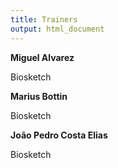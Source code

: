 ```yaml
---
title: Trainers
output: html_document
---
```


**Miguel Alvarez**

Biosketch


**Marius Bottin**

Biosketch


**João Pedro Costa Elias**

Biosketch
